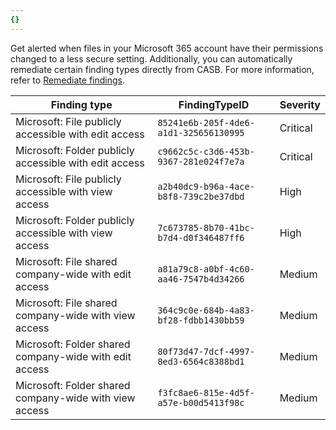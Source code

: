 ```yaml
---
{}
---
```


Get alerted when files in your Microsoft 365 account have their permissions changed to a less secure setting. Additionally, you can automatically remediate certain finding types directly from CASB. For more information, refer to [Remediate findings](/cloudflare-one/applications/casb/manage-findings/#remediate-findings).

| Finding type                                           | FindingTypeID                          | Severity |
| ------------------------------------------------------ | -------------------------------------- | -------- |
| Microsoft: File publicly accessible with edit access   | `85241e6b-205f-4de6-a1d1-325656130995` | Critical |
| Microsoft: Folder publicly accessible with edit access | `c9662c5c-c3d6-453b-9367-281e024f7e7a` | Critical |
| Microsoft: File publicly accessible with view access   | `a2b40dc9-b96a-4ace-b8f8-739c2be37dbd` | High     |
| Microsoft: Folder publicly accessible with view access | `7c673785-8b70-41bc-b7d4-d0f346487ff6` | High     |
| Microsoft: File shared company-wide with edit access   | `a81a79c8-a0bf-4c60-aa46-7547b4d34266` | Medium   |
| Microsoft: File shared company-wide with view access   | `364c9c0e-684b-4a83-bf28-fdbb1430bb59` | Medium   |
| Microsoft: Folder shared company-wide with edit access | `80f73d47-7dcf-4997-8ed3-6564c8388bd1` | Medium   |
| Microsoft: Folder shared company-wide with view access | `f3fc8ae6-815e-4d5f-a57e-b00d5413f98c` | Medium   |
